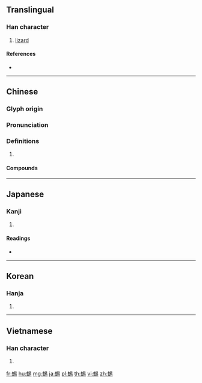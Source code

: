 {{character info/new}}
==Translingual==

===Han character===
{{Han char|rn=142|rad=虫|as=08|sn=14|four=56127|canj=LIAPH|ids=⿰虫易}}

# [[lizard]]

====References====
* {{Han ref|kx=1087.230|dkj=33190|dj=1554.160|hdz=42862.050|uh=8734|ud=34612|bh=BB69|bd=47977}}

----

==Chinese==
{{zh-forms}}

===Glyph origin===
{{Han etym}}

===Pronunciation===
{{zh-pron
|m=yì
|c=jik6
|mc=y
|oc=y
|cat=
}}

===Definitions===
{{zh-hanzi}}

# {{rfdef|zh}}

====Compounds====
{{zh-der|蟋蜴|虺蜴|蜥蜴}}

----

==Japanese==

===Kanji===
{{ja-kanji|grade=|rs=虫08}}

# {{defn|lang=ja|sort=虫08}}

====Readings====
* {{ja-readings|on=[[えき]] (eki), [[やく]] (yaku), [[せき]] (seki)|kun=[[とかげ]] (tokage)|nanori=}}

----

==Korean==

===Hanja===
{{ko-hanja|hangeul=척|eumhun=|rv=cheok|mr=ch'ŏk|y=chek}}

# {{defn|lang=ko|sort=虫08}}

----

==Vietnamese==

===Han character===
{{vi-hantu|[[dịch]]|rs=虫08}}

# {{defn|lang=vi|sort=虫08}}

[[fr:蜴]]
[[hu:蜴]]
[[mg:蜴]]
[[ja:蜴]]
[[pl:蜴]]
[[th:蜴]]
[[vi:蜴]]
[[zh:蜴]]